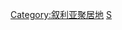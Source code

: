 {{Catnav|頁面分類|地理|国家|亚洲国家|敘利亞}}
{{Catnav|頁面分類|各種主題的頁面分類|按國家分類|各國地理|各國城市}}
{{Commons category|Cities in Syria}}

[[Category:叙利亚聚居地|Category:叙利亚聚居地]]
[[Category:各國城市|S]]